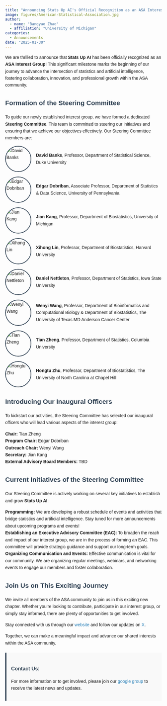 ```yaml
---
title: "Announcing Stats Up AI's Official Recognition as an ASA Interest Group"
image: figures/American-Statistical-Association.jpg
author:
  - name: "Bangyao Zhao"
  - affiliation: "University of Michigan"
categories:
  - Announcements
date: "2025-01-30"
---
```


```{=html}
<!DOCTYPE html>
<html lang="en">
<head>
    <meta charset="UTF-8">
    <meta name="viewport" content="width=device-width, initial-scale=1.0">
    <title>Announcing Stats Up AI's Official Recognition as an ASA Interest Group</title>
    <style>
        body {
            font-family: Arial, sans-serif;
            line-height: 1.6;
            margin: 20px;
            margin-left: auto;
            margin-right: auto;
        }
        h1, h2, h3 {
            color: #2c3e50;
        }
        ul {
            list-style-type: none;
            padding: 0;
        }
        .committee-member {
            display: flex;
            align-items: center;
            margin-bottom: 15px;
        }
        .committee-member img {
            border-radius: 50%;
            width: 80px;
            height: 80px;
            object-fit: cover;
            margin-right: 15px;
            border: 2px solid #2c3e50;
        }
        .committee-member div {
            flex: 1;
        }
        .contact-info {
            background-color: #f9f9f9;
            padding: 15px;
            border-left: 4px solid #2c3e50;
            margin-top: 20px;
        }
        a {
            color: #2980b9;
            text-decoration: none;
        }
        a:hover {
            text-decoration: underline;
        }
        /* Responsive Layout */
        @media (max-width: 600px) {
            .committee-member {
                flex-direction: column;
                align-items: flex-start;
            }
            .committee-member img {
                margin-bottom: 10px;
            }
        }
    </style>
</head>
<body>

    

    <p>We are thrilled to announce that <strong>Stats Up AI</strong> has been officially recognized as an <strong>ASA Interest Group</strong>! This significant milestone marks the beginning of our journey to advance the intersection of statistics and artificial intelligence, fostering collaboration, innovation, and professional growth within the ASA community.</p>

    <h2>Formation of the Steering Committee</h2>

    <p>To guide our newly established interest group, we have formed a dedicated <strong>Steering Committee</strong>. This team is committed to steering our initiatives and ensuring that we achieve our objectives effectively. Our Steering Committee members are:</p>

    <ul>
        <li class="committee-member">
            <img src="figures/ASAIGBlog/images/dbanks.jpg" alt="David Banks">
            <div>
                <strong>David Banks</strong>, Professor, Department of Statistical Science, Duke University
            </div>
        </li>
       <li class="committee-member">
            <img src="figures/ASAIGBlog/images/EdgarDobriban.jpeg" alt="Edgar Dobriban">
            <div>
                <strong>Edgar Dobriban</strong>, Associate Professor, Department of Statistics & Data Science, University of Pennsylvania
            </div>
        </li> 
        <li class="committee-member">
            <img src="figures/ASAIGBlog/images/jiankang.jpg" alt="Jian Kang">
            <div>
                <strong>Jian Kang</strong>, Professor, Department of Biostatistics, University of Michigan
            </div>
        </li>
        <li class="committee-member">
            <img src="figures/ASAIGBlog/images/XihongLin.png" alt="Xihong Lin">
            <div>
                <strong>Xihong Lin</strong>, Professor, Department of Biostatistics, Harvard University
            </div>
        </li>
        <li class="committee-member">
            <img src="figures/ASAIGBlog/images/DanNettleton.jpg" alt="Daniel Nettleton">
            <div>
                <strong>Daniel Nettleton</strong>, Professor, Department of Statistics, Iowa State University
            </div>
        </li>
        <li class="committee-member">
            <img src="figures/ASAIGBlog/images/Wang_W.jpg" alt="Wenyi Wang">
            <div>
                <strong>Wenyi Wang</strong>, Professor, Department of Bioinformatics and Computational Biology & Department of Biostatistics, The University of Texas MD Anderson Cancer Center
            </div>
        </li>
        <li class="committee-member">
            <img src="figures/ASAIGBlog/images/Zheng.Tian2019.jpg" alt="Tian Zheng">
            <div>
                <strong>Tian Zheng</strong>, Professor, Department of Statistics, Columbia University
            </div>
        </li>
        <li class="committee-member">
            <img src="figures/ASAIGBlog/images/zhu-hongtu-2023.jpg" alt="Hongtu Zhu">
            <div>
                <strong>Hongtu Zhu</strong>, Professor, Department of Biostatistics, The University of North Carolina at Chapel Hill
            </div>
        </li>
    </ul>

    <h2>Introducing Our Inaugural Officers</h2>

    <p>To kickstart our activities, the Steering Committee has selected our inaugural officers who will lead various aspects of the interest group:</p>

    <ul>
        <li><strong>Chair:</strong> Tian Zheng</li>
        <li><strong>Program Chair:</strong> Edgar Dobriban</li>
        <li><strong>Outreach Chair:</strong> Wenyi Wang</li>
        <li><strong>Secretary:</strong> Jian Kang</li>
        <li><strong>External Advisory Board Members:</strong> TBD</li>
    </ul>

    <h2>Current Initiatives of the Steering Committee</h2>

    <p>Our Steering Committee is actively working on several key initiatives to establish and grow <strong>Stats Up AI</strong>:</p>

    <ul>
        <li><strong>Programming:</strong> We are developing a robust schedule of events and activities that bridge statistics and artificial intelligence. Stay tuned for more announcements about upcoming programs and events!</li>
        <li><strong>Establishing an Executive Advisory Committee (EAC):</strong> To broaden the reach and impact of our interest group, we are in the process of forming an EAC. This committee will provide strategic guidance and support our long-term goals.</li>
        <li><strong>Organizing Communication and Events:</strong> Effective communication is vital for our community. We are organizing regular meetings, webinars, and networking events to engage our members and foster collaboration.</li>
    </ul>


    <h2>Join Us on This Exciting Journey</h2>

    <p>We invite all members of the ASA community to join us in this exciting new chapter. Whether you’re looking to contribute, participate in our interest group, or simply stay informed, there are plenty of opportunities to get involved.</p>

    <p>Stay connected with us through our <a href="https://statsupai.org">website</a> and follow our updates on <a href="https://x.com/i/flow/login?redirect_after_login=%2Fstatsupai">X</a>.
    <p>Together, we can make a meaningful impact and advance our shared interests within the ASA community.</p>

    <div class="contact-info">
        <h3>Contact Us:</h3>
        <p>For more information or to get involved, please join our <a href="https://groups.google.com/g/stats-up-ai">google group</a> to receive the latest news and updates.</p>
    </div>

</body>
</html>


```

